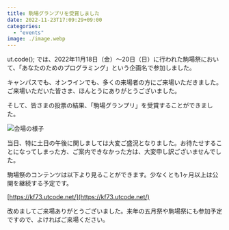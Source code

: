 ```yaml
---
title: 駒場グランプリを受賞しました
date: 2022-11-23T17:09:29+09:00
categories:
  - "events"
image: ./image.webp
---
```


ut.code(); では、2022年11月18日（金）〜20日（日）に行われた駒場祭において、「あなたのためのプログラミング」という企画名で参加しました。

キャンパスでも、オンラインでも、多くの来場者の方にご来場いただきました。ご来場いただいた皆さま、ほんとうにありがとうございました。

そして、皆さまの投票の結果、「駒場グランプリ」を受賞することができました。

![会場の様子](./room.webp)

当日、特に土日の午後に関しましては大変ご盛況となりました。お待たせすることになってしまった方、ご案内できなかった方は、大変申し訳ございませんでした。

駒場祭のコンテンツは以下より見ることができます。少なくとも1ヶ月以上は公開を継続する予定です。

[https://kf73.utcode.net/](https://kf73.utcode.net/)

改めましてご来場ありがとうございました。来年の五月祭や駒場祭にも参加予定ですので、よければご来場ください。
